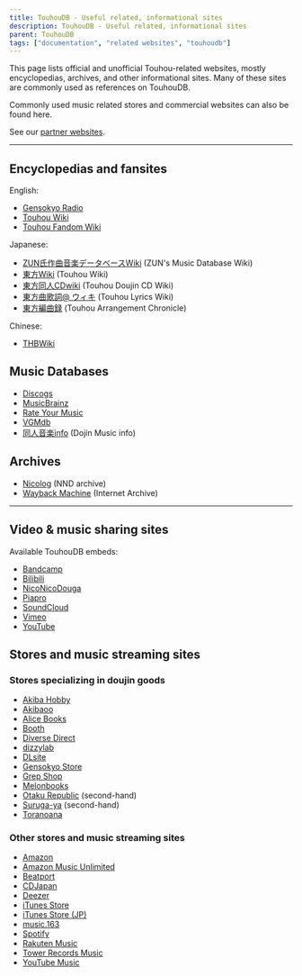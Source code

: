 ```yaml
---
title: TouhouDB - Useful related, informational sites
description: TouhouDB - Useful related, informational sites
parent: TouhouDB
tags: ["documentation", "related websites", "touhoudb"]
---
```


This page lists official and unofficial Touhou-related websites, mostly encyclopedias, archives, and other informational sites. Many of these sites are commonly used as references on TouhouDB.

Commonly used music related stores and commercial websites can also be found here.

See our [partner websites](/docs/documentation/vocadb-partner-websites).

----

## Encyclopedias and fansites

English:
* [Gensokyo Radio](https://gensokyoradio.net/)
* [Touhou Wiki](https://en.touhouwiki.net/)
* [Touhou Fandom Wiki](https://touhou.fandom.com/wiki/Touhou_Wiki)

Japanese:
* [ZUN氏作曲音楽データベースWiki](https://w.atwiki.jp/tohomusicdb/) (ZUN's Music Database Wiki)
* [東方Wiki](http://thwiki.info/) (Touhou Wiki)
* [東方同人CDwiki](https://w.atwiki.jp/toho/) (Touhou Doujin CD Wiki)
* [東方曲歌詞@ ウィキ](https://w.atwiki.jp/sagararyou/) (Touhou Lyrics Wiki)
* [東方編曲録](https://touhou.arrangement-chronicle.com/) (Touhou Arrangement Chronicle)

Chinese:
* [THBWiki](https://baike.baidu.com/item/%E6%AD%8C%E5%A3%B0%E5%90%88%E6%88%90%E5%B7%A5%E5%85%B7UTAU/54212211)


## Music Databases

* [Discogs](https://www.discogs.com/)
* [MusicBrainz](https://musicbrainz.org/)
* [Rate Your Music](https://rateyourmusic.com/)
* [VGMdb](https://vgmdb.net/)
* [同人音楽info](https://www.dojin-music.info/) (Dojin Music info)

## Archives

* [Nicolog](https://www.nicolog.jp/) (NND archive)
* [Wayback Machine](http://web.archive.org/) (Internet Archive)

----

## Video & music sharing sites

Available TouhouDB embeds:
* [Bandcamp](https://bandcamp.com/)
* [Bilibili](https://www.bilibili.com/)
* [NicoNicoDouga](https://www.nicovideo.jp/)
* [Piapro](https://piapro.jp/)
* [SoundCloud](https://soundcloud.com/)
* [Vimeo](https://vimeo.com/)
* [YouTube](https://www.youtube.com/)

## Stores and music streaming sites

### Stores specializing in doujin goods

* [Akiba Hobby](https://shop.akbh.jp/)
* [Akibaoo](http://akibaoo.com/)
* [Alice Books](https://alice-books.com/)
* [Booth](https://booth.pm/ja)
* [Diverse Direct](https://www.diverse.direct/)
* [dizzylab](https://www.dizzylab.net/)
* [DLsite](https://www.dlsite.com/)
* [Gensokyo Store](https://gensokyo.store/)
* [Grep Shop](https://www2.grep-shop.com/kanazawa/)
* [Melonbooks](https://www.melonbooks.co.jp/)
* [Otaku Republic](https://otakurepublic.com/) (second-hand)
* [Suruga-ya](https://www.suruga-ya.jp/) (second-hand)
* [Toranoana](https://www.toranoana.jp/)


### Other stores and music streaming sites

* [Amazon](https://www.amazon.co.jp/)
* [Amazon Music Unlimited](https://music.amazon.co.jp/)
* [Beatport](https://www.beatport.com/)
* [CDJapan](https://www.cdjapan.co.jp/)
* [Deezer](https://www.deezer.com/ja/)
* [iTunes Store](https://music.apple.com/)
* [iTunes Store (JP)](https://music.apple.com/jp/)
* [music.163](https://music.163.com/)
* [Spotify](https://open.spotify.com/)
* [Rakuten Music](https://music.rakuten.co.jp/)
* [Tower Records Music](https://music.tower.jp/)
* [YouTube Music](https://music.youtube.com/)
